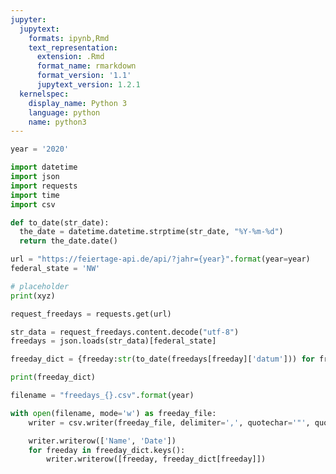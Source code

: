 ```yaml
---
jupyter:
  jupytext:
    formats: ipynb,Rmd
    text_representation:
      extension: .Rmd
      format_name: rmarkdown
      format_version: '1.1'
      jupytext_version: 1.2.1
  kernelspec:
    display_name: Python 3
    language: python
    name: python3
---
```


```python
year = '2020'
```

```python
import datetime
import json
import requests
import time
import csv
```

```python
def to_date(str_date):
  the_date = datetime.datetime.strptime(str_date, "%Y-%m-%d")
  return the_date.date()

```

```python
url = "https://feiertage-api.de/api/?jahr={year}".format(year=year)
federal_state = 'NW'
```

```python
# placeholder
print(xyz)
```

```python
request_freedays = requests.get(url)

str_data = request_freedays.content.decode("utf-8")
freedays = json.loads(str_data)[federal_state]

freeday_dict = {freeday:str(to_date(freedays[freeday]['datum'])) for freeday in freedays}

print(freeday_dict)
```

```python
filename = "freedays_{}.csv".format(year)

with open(filename, mode='w') as freeday_file:
    writer = csv.writer(freeday_file, delimiter=',', quotechar='"', quoting=csv.QUOTE_MINIMAL)

    writer.writerow(['Name', 'Date'])
    for freeday in freeday_dict.keys():
        writer.writerow([freeday, freeday_dict[freeday]])
```
